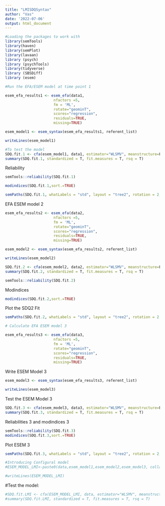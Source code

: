 ```yaml
---
title: "LMISDQSyntax"
author: "Vas"
date: '2022-07-06'
output: html_document
---
```

```r
#Loading the packages to work with
library(semTools)
library(haven)
library(semPlot)
library(lavaan)
library (psych)
library (psychTools)
library(tidyverse)
library (SBSDiff)
library (esem)


```

```r
#Run the EFA/ESEM model at time point 1

esem_efa_results1 <- esem_efa(data1, 
                      nfactors =5,
                      fm = 'ML',
                      rotate="geominT", 
                      scores="regression", 
                      residuals=TRUE, 
                      missing=TRUE)
```

```r
esem_model1 <- esem_syntax(esem_efa_results1, referent_list)

writeLines(esem_model1)
```


```r
#To test the model
SDQ.fit.1 <- cfa(esem_model1, data1, estimator="WLSMV", meanstructure=F)
summary(SDQ.fit.1, standardized = T, fit.measures = T, rsq = T)
```

Reliability

```r
semTools::reliability(SDQ.fit.1)
```

```r
modindices(SDQ.fit.1,sort.=TRUE)
```

```r
semPaths(SDQ.fit.1, whatLabels = "std", layout = "tree2", rotation = 2, sizeLat = 12, sizeInt = 5, sizeMan2 = 5, shapeMan = "square", shapeLat = "circle",node.width = 0.6, asize = 3, edge.label.cex = 0.75, fade = F)

```

EFA ESEM model 2
```r
esem_efa_results2 <- esem_efa(data2, 
                      nfactors =5,
                      fm = 'ML',
                      rotate="geominT", 
                      scores="regression", 
                      residuals=TRUE, 
                      missing=TRUE)
```


```r
esem_model2 <- esem_syntax(esem_efa_results2, referent_list)

writeLines(esem_model2)
```

```r
SDQ.fit.2 <- cfa(esem_model2, data2, estimator="WLSMV", meanstructure=F)
summary(SDQ.fit.2, standardized = T, fit.measures = T, rsq = T)
```


```r
semTools::reliability(SDQ.fit.2)
```

Modindices
```r
modindices(SDQ.fit.2,sort.=TRUE)
```
Plot the SDQ2 Fit
```r
semPaths(SDQ.fit.2, whatLabels = "std", layout = "tree2", rotation = 2, sizeLat = 12, sizeInt = 5, sizeMan2 = 5, shapeMan = "square", shapeLat = "circle",node.width = 0.6, asize = 3, edge.label.cex = 0.75, fade = F)

```
```r
# Calculate EFA ESEM model 3

esem_efa_results3 <- esem_efa(data3, 
                      nfactors =5,
                      fm = 'ML',
                      rotate="geominT", 
                      scores="regression", 
                      residuals=TRUE, 
                      missing=TRUE)

```
Write ESEM Model 3
```r
esem_model3 <- esem_syntax(esem_efa_results3, referent_list)

writeLines(esem_model3)
```
Test the ESEM Model 3
```r
SDQ.fit.3 <- cfa(esem_model3, data3, estimator="WLSMV", meanstructure=F)
summary(SDQ.fit.3, standardized = T, fit.measures = T, rsq = T)
```

Reliabilities 3 and modindices 3
```r
semTools::reliability(SDQ.fit.3)
modindices(SDQ.fit.3,sort.=TRUE)
```
Plot ESEM 3
```r
semPaths(SDQ.fit.3, whatLabels = "std", layout = "tree2", rotation = 2, sizeLat = 12, sizeInt = 5, sizeMan2 = 5, shapeMan = "square", shapeLat = "circle",node.width = 0.6, asize = 3, edge.label.cex = 0.75, fade = F)
```



```r
#Introducing Configural model
#ESEM_MODEL_LMI<-paste0(data,esem_model1,esem_model2,esem_model3, collapse = "/N")

#writeLines(ESEM_MODEL_LMI)
```

#Test the model:
```r
#SDQ.fit.LMI <- cfa(ESEM_MODEL_LMI, data, estimator="WLSMV", meanstructure=F)
#summary(SDQ.fit.LMI, standardized = T, fit.measures = T, rsq = T)
```

